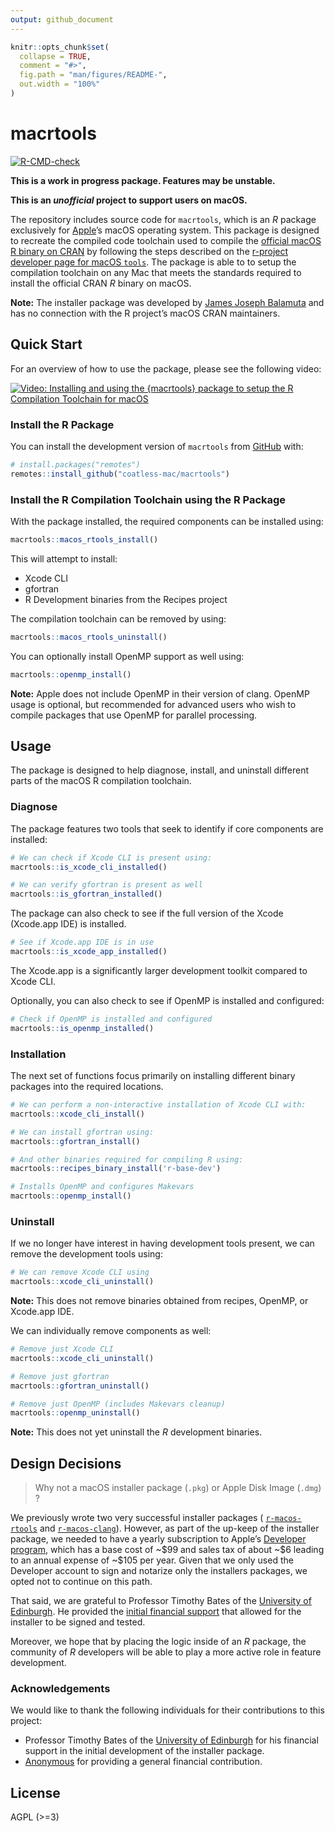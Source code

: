 ```yaml
---
output: github_document
---
```


<!-- README.md is generated from README.Rmd. Please edit that file -->

```r
knitr::opts_chunk$set(
  collapse = TRUE,
  comment = "#>",
  fig.path = "man/figures/README-",
  out.width = "100%"
)
```

# macrtools

<!-- badges: start -->
[![R-CMD-check](https://github.com/coatless-mac/macrtools/actions/workflows/R-CMD-check.yaml/badge.svg)](https://github.com/rmacoslib/macrtools/actions/workflows/R-CMD-check.yaml)
<!-- badges: end -->

**This is a work in progress package. Features may be unstable.**

**This is an _unofficial_ project to support users on macOS.**

The repository includes source code for `macrtools`, which is an _R_ package
exclusively for [Apple](https://www.apple.com/)'s macOS operating system. 
This package is designed to recreate the compiled code toolchain used to 
compile the [official macOS R binary on CRAN](https://cran.r-project.org/bin/macosx/) 
by following the steps described on the 
[r-project developer page for macOS `tools`](https://mac.r-project.org/tools/).
The package is able to to setup the compilation toolchain on any Mac that 
meets the standards required to install the official CRAN _R_ binary on macOS.

**Note:** The installer package was developed by [James Joseph Balamuta](https://thecoatlessprofessor.com/) 
and has no connection with the R project’s macOS CRAN maintainers.

## Quick Start

For an overview of how to use the package, please see the following video: 

[![Video: Installing and using the `{macrtools}` package to setup the R Compilation Toolchain for macOS](http://img.youtube.com/vi/_fckF0fefXQ/0.jpg)](https://www.youtube.com/watch?v=_fckF0fefXQ)


### Install the R Package

You can install the development version of `macrtools` from [GitHub](https://github.com/) with:

``` r
# install.packages("remotes")
remotes::install_github("coatless-mac/macrtools")
```

### Install the R Compilation Toolchain using the R Package

With the package installed, the required components can be installed using:

```r
macrtools::macos_rtools_install()
```

This will attempt to install:

- Xcode CLI
- gfortran
- R Development binaries from the Recipes project

The compilation toolchain can be removed by using: 

```r
macrtools::macos_rtools_uninstall()
```

You can optionally install OpenMP support as well using:

```r
macrtools::openmp_install()
```

**Note:** Apple does not include OpenMP in their version of clang. 
OpenMP usage is optional, but recommended for advanced users who wish to
compile packages that use OpenMP for parallel processing.

## Usage

The package is designed to help diagnose, install, and uninstall different 
parts of the macOS R compilation toolchain. 

### Diagnose

The package features two tools that seek to identify if core components are installed: 

```r
# We can check if Xcode CLI is present using:
macrtools::is_xcode_cli_installed()

# We can verify gfortran is present as well
macrtools::is_gfortran_installed()
```

The package can also check to see if the full version of the Xcode (Xcode.app IDE)
is installed.

```r
# See if Xcode.app IDE is in use
macrtools::is_xcode_app_installed()
```

The Xcode.app is a significantly larger development toolkit compared to Xcode CLI.

Optionally, you can also check to see if OpenMP is installed and configured:

```r
# Check if OpenMP is installed and configured
macrtools::is_openmp_installed()
```


### Installation

The next set of functions focus primarily on installing 
different binary packages into the required locations. 

```r
# We can perform a non-interactive installation of Xcode CLI with:
macrtools::xcode_cli_install() 

# We can install gfortran using:
macrtools::gfortran_install()

# And other binaries required for compiling R using:
macrtools::recipes_binary_install('r-base-dev')

# Installs OpenMP and configures Makevars
macrtools::openmp_install()
```

### Uninstall

If we no longer have interest in having development tools present, we can
remove the development tools using: 

```r
# We can remove Xcode CLI using
macrtools::xcode_cli_uninstall()
```

**Note:** This does not remove binaries obtained from recipes, OpenMP, or Xcode.app IDE.

We can individually remove components as well:

```r
# Remove just Xcode CLI
macrtools::xcode_cli_uninstall()

# Remove just gfortran
macrtools::gfortran_uninstall()

# Remove just OpenMP (includes Makevars cleanup)
macrtools::openmp_uninstall()
```

**Note:** This does not yet uninstall the _R_ development binaries.

## Design Decisions

> Why not a macOS installer package (`.pkg`) or Apple Disk Image (`.dmg`) ?

We previously wrote two very successful installer packages (
[`r-macos-rtools`](https://github.com/coatless-mac/r-macos-rtools) and 
[`r-macos-clang`](https://github.com/coatless-mac/r-macos-clang)).
However, as part of the up-keep of the installer package, we needed to have
a yearly subscription to Apple's [Developer program](https://developer.apple.com/),
which has a base cost of ~\$99 and sales tax of about ~\$6 leading to an 
annual expense of ~\$105 per year. Given that we only used the Developer 
account to sign and notarize only the installers packages, we opted not
to continue on this path.

That said, we are grateful to 
Professor Timothy Bates of the [University of Edinburgh](http://www.ed.ac.uk/). He provided the
[initial financial support](https://github.com/coatless-mac/r-macos-clang/issues/5) that allowed for the installer to be
signed and tested.

Moreover, we hope that by placing the logic inside of an _R_ package, the
community of _R_ developers will be able to play a more active role in 
feature development.

### Acknowledgements

We would like to thank the following individuals for their contributions to this project:

- Professor Timothy Bates of the [University of Edinburgh](http://www.ed.ac.uk/) for his financial support in the initial development of the installer package.
- [Anonymous](https://buymeacoffee.com/coatless/t/3983674) for providing a general financial contribution.

## License

AGPL (>=3)

